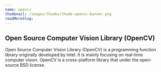 ```yaml
---
name: opencv
thumbnail: /images/thumbs/thumb-opencv-banner.png
readMoreSlug:
---
```


## Open Source Computer Vision Library (OpenCV)

Open Source Computer Vision Library (OpenCV) is a programming function library originally developed by Intel. It is mainly focusing on real-time computer vision. OpenCV is a cross-platform library that under the open-source BSD license.
